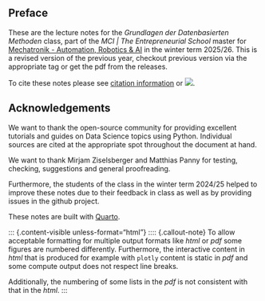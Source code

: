 ## Preface {.unnumbered}

These are the lecture notes for the _Grundlagen der Datenbasierten Methoden_ class, part of the _MCI | The Entrepreneurial School_ master for [Mechatronik - Automation, Robotics & AI](https://www.mci.edu/de/studium/master/mechatronik-automation-robotics-ai#im_studium) in the winter term 2025/26.
This is a revised version of the previous year, checkout previous version via the appropriate tag or get the pdf from the releases.

To cite these notes please see [citation information](CITATION.cff) or 
[![](https://zenodo.org/badge/861305042.svg)](https://zenodo.org/badge/latestdoi/861305042).


## Acknowledgements {.unnumbered}

We want to thank the open-source community for providing excellent tutorials and guides on Data Science topics using Python.
Individual sources are cited at the appropriate spot throughout the document at hand.

We want to thank Mirjam Ziselsberger and Matthias Panny for testing, checking, suggestions and general proofreading.

Furthermore, the students of the class in the winter term 2024/25 helped to improve these notes due to their feedback in class as well as by providing issues in the github project.

These notes are built with [Quarto](https://quarto.org/).

::: {.content-visible unless-format="html"}
:::: {.callout-note}
To allow acceptable formatting for multiple output formats like _html_ or _pdf_ some figures are numbered differently.
Furthermore, the interactive content in _html_ that is produced for example with `plotly` content is static in _pdf_ and some compute output does not respect line breaks.

Additionally, the numbering of some lists in the _pdf_ is not consistent with that in the _html_.
:::